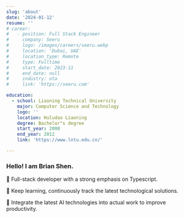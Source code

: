 ```yaml
---
slug: 'about'
date: '2024-01-12'
resume: ''
# career:
#   - position: Full Stack Engineer
#     company: Seeru
#     logo: /images/careers/seeru.webp
#     location: 'Dubai, UAE'
#     location_type: Remote
#     type: Fulltime
#     start_date: 2023-11
#     end_date: null
#     industry: ota
#     link: 'https://seeru.com'

education:
  - school: Liaoning Technical University
    major: Computer Science and Technology
    logo: ''
    location: Huludao Liaoning
    degree: Bachelor"s degree
    start_year: 2008
    end_year: 2012
    link: 'https://www.lntu.edu.cn/'

---
```


### Hello! I am Brian Shen.

🧑 Full-stack developer with a strong emphasis on Typescript.

🌱 Keep learning, continuously track the latest technological solutions.

🐛 Integrate the latest AI technologies into actual work to improve productivity.
